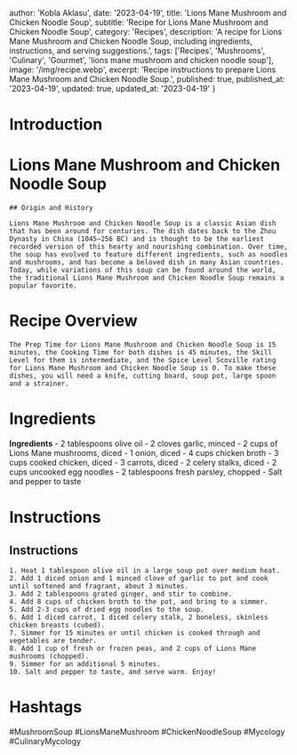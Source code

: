 
  author: 'Kobla Aklasu',
  date: '2023-04-19',
  title: 'Lions Mane Mushroom and Chicken Noodle Soup',
  subtitle: 'Recipe for Lions Mane Mushroom and Chicken Noodle Soup',
  category: 'Recipes',
  description: 'A recipe for Lions Mane Mushroom and Chicken Noodle Soup, including ingredients, instructions, and serving suggestions.',
  tags: ['Recipes', 'Mushrooms', 'Culinary', 'Gourmet', 'lions mane mushroom and chicken noodle soup'],
  image: '/img/recipe.webp',
  excerpt: 'Recipe instructions to prepare Lions Mane Mushroom and Chicken Noodle Soup.',
  published: true,
  published_at: '2023-04-19',
  updated: true,
  updated_at: '2023-04-19'
}


  # Introduction

# Lions Mane Mushroom and Chicken Noodle Soup
    
    ## Origin and History
    
    Lions Mane Mushroom and Chicken Noodle Soup is a classic Asian dish that has been around for centuries. The dish dates back to the Zhou Dynasty in China (1045–256 BC) and is thought to be the earliest recorded version of this hearty and nourishing combination. Over time, the soup has evolved to feature different ingredients, such as noodles and mushrooms, and has become a beloved dish in many Asian countries. Today, while variations of this soup can be found around the world, the traditional Lions Mane Mushroom and Chicken Noodle Soup remains a popular favorite.

# Recipe Overview

    The Prep Time for Lions Mane Mushroom and Chicken Noodle Soup is 15 minutes, the Cooking Time for both dishes is 45 minutes, the Skill Level for them is intermediate, and the Spice Level Scoville rating for Lions Mane Mushroom and Chicken Noodle Soup is 0. To make these dishes, you will need a knife, cutting board, soup pot, large spoon and a strainer.

# Ingredients

**Ingredients**
    - 2 tablespoons olive oil
    - 2 cloves garlic, minced
    - 2 cups of Lions Mane mushrooms, diced
    - 1 onion, diced
    - 4 cups chicken broth
    - 3 cups cooked chicken, diced
    - 3 carrots, diced
    - 2 celery stalks, diced
    - 2 cups uncooked egg noodles
    - 2 tablespoons fresh parsley, chopped
    - Salt and pepper to taste

# Instructions

## Instructions
    
    1. Heat 1 tablespoon olive oil in a large soup pot over medium heat.
    2. Add 1 diced onion and 1 minced clove of garlic to pot and cook until softened and fragrant, about 3 minutes.
    3. Add 2 tablespoons grated ginger, and stir to combine.
    4. Add 8 cups of chicken broth to the pot, and bring to a simmer.
    5. Add 2-3 cups of dried egg noodles to the soup.
    6. Add 1 diced carrot, 1 diced celery stalk, 2 boneless, skinless chicken breasts (cubed).
    7. Simmer for 15 minutes or until chicken is cooked through and vegetables are tender.
    8. Add 1 cup of fresh or frozen peas, and 2 cups of Lions Mane mushrooms (chopped).
    9. Simmer for an additional 5 minutes.
    10. Salt and pepper to taste, and serve warm. Enjoy!

# Hashtags

#MushroomSoup #LionsManeMushroom #ChickenNoodleSoup #Mycology #CulinaryMycology



